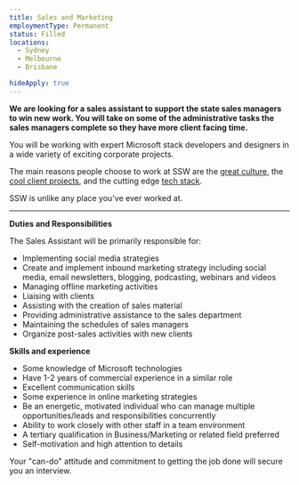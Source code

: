 ---
title: Sales and Marketing
employmentType: Permanent
status: Filled
locations: 
  - Sydney
  - Melbourne
  - Brisbane

hideApply: true
---
        
**We are looking for a sales assistant to support the state sales managers to win new work. You will take on some of the administrative tasks the sales managers complete so they have more client facing time.**


You will be working with expert Microsoft stack developers and designers in a wide variety of exciting corporate projects.  

 The main reasons people choose to work at SSW are the [great culture](https://www.ssw.com.au/ssw/Company/Culture), the [cool client projects](https://www.ssw.com.au/ssw/Company/Clients), and the cutting edge [tech stack](https://www.ssw.com.au/ssw/Consulting/Default.aspx).  

 SSW is unlike any place you've ever worked at.




---


**Duties and Responsibilities**


The Sales Assistant will be primarily responsible for:


* Implementing social media strategies
* Create and implement inbound marketing strategy including social media, email newsletters, blogging, podcasting, webinars and videos
* Managing offline marketing activities
* Liaising with clients
* Assisting with the creation of sales material
* Providing administrative assistance to the sales department
* Maintaining the schedules of sales managers
* Organize post-sales activities with new clients


**Skills and experience**


* Some knowledge of Microsoft technologies
* Have 1-2 years of commercial experience in a similar role
* Excellent communication skills
* Some experience in online marketing strategies
* Be an energetic, motivated individual who can manage multiple opportunities/leads and responsibilities concurrently
* Ability to work closely with other staff in a team environment
* A tertiary qualification in Business/Marketing or related field preferred
* Self-motivation and high attention to details


Your "can-do" attitude and commitment to getting the job done will secure you an interview.


